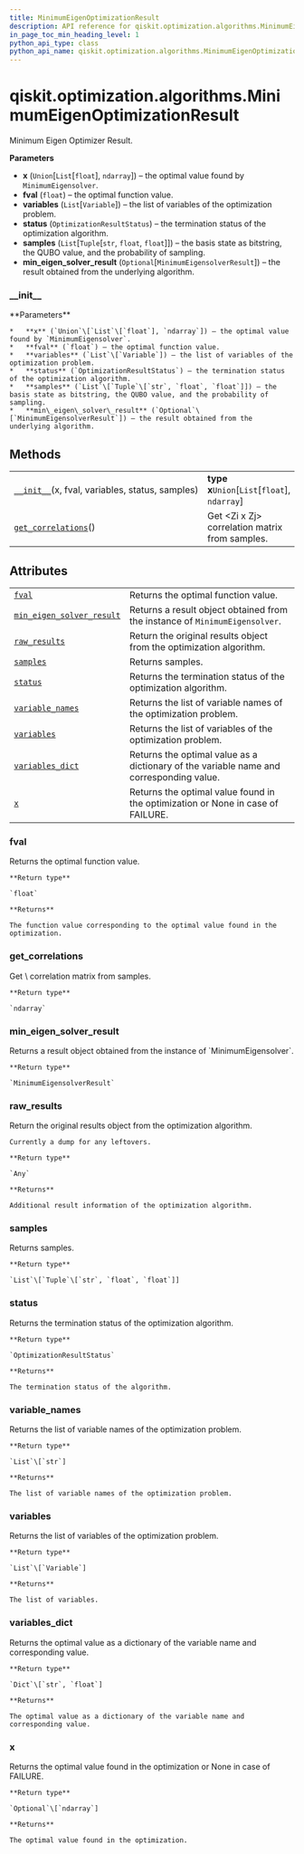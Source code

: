 ```yaml
---
title: MinimumEigenOptimizationResult
description: API reference for qiskit.optimization.algorithms.MinimumEigenOptimizationResult
in_page_toc_min_heading_level: 1
python_api_type: class
python_api_name: qiskit.optimization.algorithms.MinimumEigenOptimizationResult
---
```


<span id="qiskit-optimization-algorithms-minimumeigenoptimizationresult" />

# qiskit.optimization.algorithms.MinimumEigenOptimizationResult

<Class id="qiskit.optimization.algorithms.MinimumEigenOptimizationResult" isDedicatedPage={true} github="https://github.com/qiskit-community/qiskit-aqua/tree/stable/0.8/qiskit/optimization/algorithms/minimum_eigen_optimizer.py" signature="MinimumEigenOptimizationResult(x, fval, variables, status, samples, min_eigen_solver_result=None)" modifiers="class">
  Minimum Eigen Optimizer Result.

  **Parameters**

  *   **x** (`Union`\[`List`\[`float`], `ndarray`]) – the optimal value found by `MinimumEigensolver`.
  *   **fval** (`float`) – the optimal function value.
  *   **variables** (`List`\[`Variable`]) – the list of variables of the optimization problem.
  *   **status** (`OptimizationResultStatus`) – the termination status of the optimization algorithm.
  *   **samples** (`List`\[`Tuple`\[`str`, `float`, `float`]]) – the basis state as bitstring, the QUBO value, and the probability of sampling.
  *   **min\_eigen\_solver\_result** (`Optional`\[`MinimumEigensolverResult`]) – the result obtained from the underlying algorithm.

  ### \_\_init\_\_

  <Function id="qiskit.optimization.algorithms.MinimumEigenOptimizationResult.__init__" signature="__init__(x, fval, variables, status, samples, min_eigen_solver_result=None)">
    **Parameters**

    *   **x** (`Union`\[`List`\[`float`], `ndarray`]) – the optimal value found by `MinimumEigensolver`.
    *   **fval** (`float`) – the optimal function value.
    *   **variables** (`List`\[`Variable`]) – the list of variables of the optimization problem.
    *   **status** (`OptimizationResultStatus`) – the termination status of the optimization algorithm.
    *   **samples** (`List`\[`Tuple`\[`str`, `float`, `float`]]) – the basis state as bitstring, the QUBO value, and the probability of sampling.
    *   **min\_eigen\_solver\_result** (`Optional`\[`MinimumEigensolverResult`]) – the result obtained from the underlying algorithm.
  </Function>

  ## Methods

  |                                                                                                                                                                                                     |                                                 |
  | --------------------------------------------------------------------------------------------------------------------------------------------------------------------------------------------------- | ----------------------------------------------- |
  | [`__init__`](#qiskit.optimization.algorithms.MinimumEigenOptimizationResult.__init__ "qiskit.optimization.algorithms.MinimumEigenOptimizationResult.__init__")(x, fval, variables, status, samples) | **type x**`Union`\[`List`\[`float`], `ndarray`] |
  | [`get_correlations`](#qiskit.optimization.algorithms.MinimumEigenOptimizationResult.get_correlations "qiskit.optimization.algorithms.MinimumEigenOptimizationResult.get_correlations")()            | Get \<Zi x Zj> correlation matrix from samples. |

  ## Attributes

  |                                                                                                                                                                                                             |                                                                                         |
  | ----------------------------------------------------------------------------------------------------------------------------------------------------------------------------------------------------------- | --------------------------------------------------------------------------------------- |
  | [`fval`](#qiskit.optimization.algorithms.MinimumEigenOptimizationResult.fval "qiskit.optimization.algorithms.MinimumEigenOptimizationResult.fval")                                                          | Returns the optimal function value.                                                     |
  | [`min_eigen_solver_result`](#qiskit.optimization.algorithms.MinimumEigenOptimizationResult.min_eigen_solver_result "qiskit.optimization.algorithms.MinimumEigenOptimizationResult.min_eigen_solver_result") | Returns a result object obtained from the instance of `MinimumEigensolver`.             |
  | [`raw_results`](#qiskit.optimization.algorithms.MinimumEigenOptimizationResult.raw_results "qiskit.optimization.algorithms.MinimumEigenOptimizationResult.raw_results")                                     | Return the original results object from the optimization algorithm.                     |
  | [`samples`](#qiskit.optimization.algorithms.MinimumEigenOptimizationResult.samples "qiskit.optimization.algorithms.MinimumEigenOptimizationResult.samples")                                                 | Returns samples.                                                                        |
  | [`status`](#qiskit.optimization.algorithms.MinimumEigenOptimizationResult.status "qiskit.optimization.algorithms.MinimumEigenOptimizationResult.status")                                                    | Returns the termination status of the optimization algorithm.                           |
  | [`variable_names`](#qiskit.optimization.algorithms.MinimumEigenOptimizationResult.variable_names "qiskit.optimization.algorithms.MinimumEigenOptimizationResult.variable_names")                            | Returns the list of variable names of the optimization problem.                         |
  | [`variables`](#qiskit.optimization.algorithms.MinimumEigenOptimizationResult.variables "qiskit.optimization.algorithms.MinimumEigenOptimizationResult.variables")                                           | Returns the list of variables of the optimization problem.                              |
  | [`variables_dict`](#qiskit.optimization.algorithms.MinimumEigenOptimizationResult.variables_dict "qiskit.optimization.algorithms.MinimumEigenOptimizationResult.variables_dict")                            | Returns the optimal value as a dictionary of the variable name and corresponding value. |
  | [`x`](#qiskit.optimization.algorithms.MinimumEigenOptimizationResult.x "qiskit.optimization.algorithms.MinimumEigenOptimizationResult.x")                                                                   | Returns the optimal value found in the optimization or None in case of FAILURE.         |

  ### fval

  <Function id="qiskit.optimization.algorithms.MinimumEigenOptimizationResult.fval" signature="fval" modifiers="property">
    Returns the optimal function value.

    **Return type**

    `float`

    **Returns**

    The function value corresponding to the optimal value found in the optimization.
  </Function>

  ### get\_correlations

  <Function id="qiskit.optimization.algorithms.MinimumEigenOptimizationResult.get_correlations" signature="get_correlations()">
    Get \<Zi x Zj> correlation matrix from samples.

    **Return type**

    `ndarray`
  </Function>

  ### min\_eigen\_solver\_result

  <Function id="qiskit.optimization.algorithms.MinimumEigenOptimizationResult.min_eigen_solver_result" signature="min_eigen_solver_result" modifiers="property">
    Returns a result object obtained from the instance of `MinimumEigensolver`.

    **Return type**

    `MinimumEigensolverResult`
  </Function>

  ### raw\_results

  <Function id="qiskit.optimization.algorithms.MinimumEigenOptimizationResult.raw_results" signature="raw_results" modifiers="property">
    Return the original results object from the optimization algorithm.

    Currently a dump for any leftovers.

    **Return type**

    `Any`

    **Returns**

    Additional result information of the optimization algorithm.
  </Function>

  ### samples

  <Function id="qiskit.optimization.algorithms.MinimumEigenOptimizationResult.samples" signature="samples" modifiers="property">
    Returns samples.

    **Return type**

    `List`\[`Tuple`\[`str`, `float`, `float`]]
  </Function>

  ### status

  <Function id="qiskit.optimization.algorithms.MinimumEigenOptimizationResult.status" signature="status" modifiers="property">
    Returns the termination status of the optimization algorithm.

    **Return type**

    `OptimizationResultStatus`

    **Returns**

    The termination status of the algorithm.
  </Function>

  ### variable\_names

  <Function id="qiskit.optimization.algorithms.MinimumEigenOptimizationResult.variable_names" signature="variable_names" modifiers="property">
    Returns the list of variable names of the optimization problem.

    **Return type**

    `List`\[`str`]

    **Returns**

    The list of variable names of the optimization problem.
  </Function>

  ### variables

  <Function id="qiskit.optimization.algorithms.MinimumEigenOptimizationResult.variables" signature="variables" modifiers="property">
    Returns the list of variables of the optimization problem.

    **Return type**

    `List`\[`Variable`]

    **Returns**

    The list of variables.
  </Function>

  ### variables\_dict

  <Function id="qiskit.optimization.algorithms.MinimumEigenOptimizationResult.variables_dict" signature="variables_dict" modifiers="property">
    Returns the optimal value as a dictionary of the variable name and corresponding value.

    **Return type**

    `Dict`\[`str`, `float`]

    **Returns**

    The optimal value as a dictionary of the variable name and corresponding value.
  </Function>

  ### x

  <Function id="qiskit.optimization.algorithms.MinimumEigenOptimizationResult.x" signature="x" modifiers="property">
    Returns the optimal value found in the optimization or None in case of FAILURE.

    **Return type**

    `Optional`\[`ndarray`]

    **Returns**

    The optimal value found in the optimization.
  </Function>
</Class>

